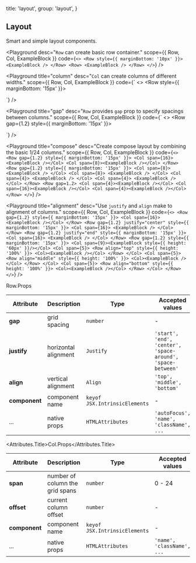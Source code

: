 
  title: 'layout',
  group: 'layout',
}

## Layout

Smart and simple layout components.

<Playground
  desc="`Row` can create basic row container."
  scope={{ Row, Col, ExampleBlock }}
  code={`
<>
  <Row style={{ marginBottom: '10px' }}> <ExampleBlock /> </Row>
  <Row> <ExampleBlock /> </Row>
</>
`}
/>

<Playground
  title="column"
  desc="`Col` can create columns of different widths."
  scope={{ Row, Col, ExampleBlock }}
  code={`
<>
  <Row style={{ marginBottom: '15px' }}>
    <Col><ExampleBlock plain={2} /></Col>
    <Col><ExampleBlock plain={4} /></Col>
  </Row>

  <Row>
    <Col span={8}><ExampleBlock plain={2} /></Col>
    <Col><ExampleBlock plain={4} /></Col>
  </Row>
</>
`} />

<Playground
  title="gap"
  desc="`Row` provides `gap` prop to specify spacings between columns."
  scope={{ Row, Col, ExampleBlock }}
  code={`
<>
  <Row gap={1.2} style={{ marginBottom: '15px' }}>
    <Col><ExampleBlock /></Col>
    <Col><ExampleBlock /></Col>
    <Col><ExampleBlock /></Col>
  </Row>

  <Row gap={1.2}>
    <Col><ExampleBlock /></Col>
    <Col><ExampleBlock /></Col>
    <Col><ExampleBlock /></Col>
  </Row>
</>
`} />

<Playground
  title="compose"
  desc="Create compose layout by combining the basic 1/24 columns."
  scope={{ Row, Col, ExampleBlock }}
  code={`
<>
  <Row gap={1.2} style={{ marginBottom: '15px' }}>
    <Col span={16}><ExampleBlock /></Col>
    <Col span={8}><ExampleBlock /></Col>
  </Row>
  <Row gap={1.2} style={{ marginBottom: '15px' }}>
    <Col span={8}>
      <ExampleBlock />
    </Col>
    <Col span={8}>
      <ExampleBlock />
    </Col>
    <Col span={4}>
      <ExampleBlock />
    </Col>
    <Col span={4}>
      <ExampleBlock />
    </Col>
  </Row>
  <Row gap=1.2>
    <Col span={4}><ExampleBlock /></Col>
    <Col span={16}><ExampleBlock /></Col>
    <Col span={4}><ExampleBlock /></Col>
  </Row>
</>
`}
/>

<Playground
  title="alignment"
  desc="Use `justify` and `align` make to alignment of columns."
  scope={{ Row, Col, ExampleBlock }}
  code={`
<>
  <Row gap={1.2} style={{ marginBottom: '15px' }}>
    <Col span={16}><ExampleBlock /></Col>
  </Row>
  <Row gap={1.2} justify="center" style={{ marginBottom: '15px' }}>
    <Col span={16}>
      <ExampleBlock />
    </Col>
  </Row>
  <Row gap={1.2} justify="end" style={{ marginBottom: '15px' }}>
    <Col span={16}>
      <ExampleBlock />
    </Col>
  </Row>
  <Row gap={1.2} style={{ marginBottom: '15px' }}>
    <Col span={9}><ExampleBlock style={{ height: '60px' }}/></Col>
    <Col span={5}>
      <Row align="top" style={{ height: '100%' }}>
        <Col><ExampleBlock /></Col>
      </Row>
    </Col>
    <Col span={5}>
      <Row align="middle" style={{ height: '100%' }}>
        <Col><ExampleBlock /></Col>
      </Row>
    </Col>
    <Col span={5}>
      <Row align="bottom" style={{ height: '100%' }}>
        <Col><ExampleBlock /></Col>
      </Row>
    </Col>
  </Row>
</>
`}
/>

<Attributes edit="/pages/en-us/components/layout.mdx">
<Attributes.Title>Row.Props</Attributes.Title>

| Attribute     | Description          | Type                          | Accepted values                                             | Default |
| ------------- | -------------------- | ----------------------------- | ----------------------------------------------------------- | ------- |
| **gap**       | grid spacing         | `number`                      | -                                                           | 0       |
| **justify**   | horizontal alignment | `Justify`                     | `'start', 'end', 'center', 'space-around', 'space-between'` | `start` |
| **align**     | vertical alignment   | `Align`                       | `'top', 'middle', 'bottom'`                                 | `top`   |
| **component** | component name       | `keyof JSX.IntrinsicElements` | -                                                           | `div`   |
| ...           | native props         | `HTMLAttributes`              | `'autoFocus', 'name', 'className', ...`                     | -       |

<Attributes.Title>Col.Props</Attributes.Title>

| Attribute     | Description                     | Type                          | Accepted values            | Default |
| ------------- | ------------------------------- | ----------------------------- | -------------------------- | ------- |
| **span**      | number of column the grid spans | `number`                      | 0 - 24                     | 24      |
| **offset**    | current column offset           | `number`                      | -                          | 0       |
| **component** | component name                  | `keyof JSX.IntrinsicElements` | -                          | `div`   |
| ...           | native props                    | `HTMLAttributes`              | `'name', 'className', ...` | -       |

</Attributes>

